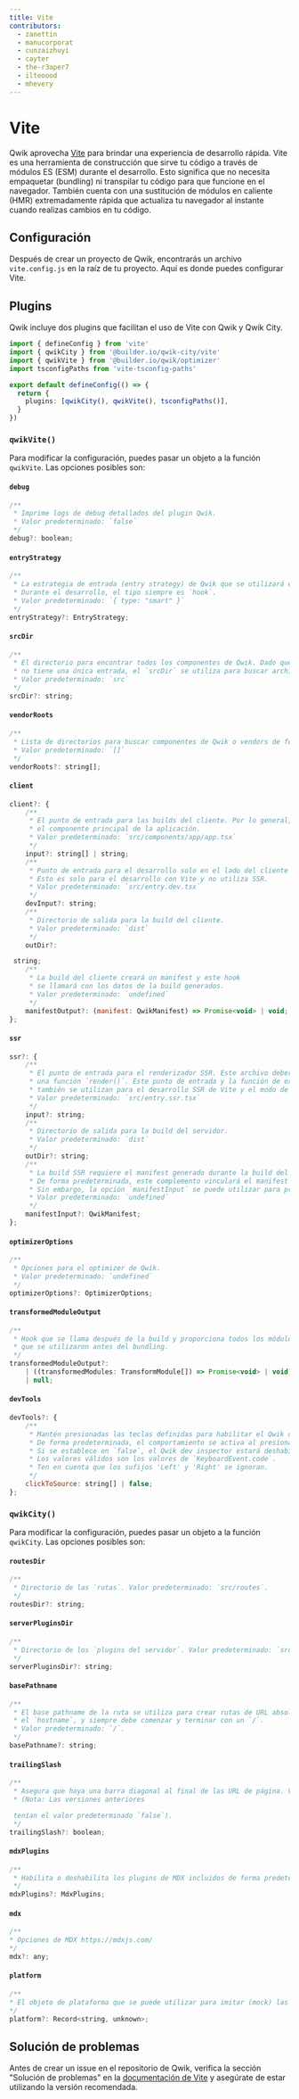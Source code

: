 ```yaml
---
title: Vite
contributors:
  - zanettin
  - manucorporat
  - cunzaizhuyi
  - cayter
  - the-r3aper7
  - ilteoood
  - mhevery
---
```


# Vite

Qwik aprovecha [Vite](https://vitejs.dev/) para brindar una experiencia de desarrollo rápida. Vite es una herramienta de construcción que sirve tu código a través de módulos ES (ESM) durante el desarrollo.
Esto significa que no necesita empaquetar (bundling) ni transpilar tu código para que funcione en el navegador. También cuenta con una sustitución de módulos en caliente (HMR) extremadamente rápida que actualiza tu navegador al instante cuando realizas cambios en tu código.

## Configuración

Después de crear un proyecto de Qwik, encontrarás un archivo `vite.config.js` en la raíz de tu proyecto. Aquí es donde puedes configurar Vite.

## Plugins

Qwik incluye dos plugins que facilitan el uso de Vite con Qwik y Qwik City.

```ts title="vite.config.ts"
import { defineConfig } from 'vite'
import { qwikCity } from '@builder.io/qwik-city/vite'
import { qwikVite } from '@builder.io/qwik/optimizer'
import tsconfigPaths from 'vite-tsconfig-paths'

export default defineConfig(() => {
  return {
    plugins: [qwikCity(), qwikVite(), tsconfigPaths()],
  }
})
```

### `qwikVite()`

Para modificar la configuración, puedes pasar un objeto a la función `qwikVite`. Las opciones posibles son:

#### `debug`

```js
/**
 * Imprime logs de debug detallados del plugin Qwik.
 * Valor predeterminado: `false`
 */
debug?: boolean;
```

#### `entryStrategy`

```js
/**
 * La estrategia de entrada (entry strategy) de Qwik que se utilizará en la build de producción.
 * Durante el desarrollo, el tipo siempre es `hook`.
 * Valor predeterminado: `{ type: "smart" }`
 */
entryStrategy?: EntryStrategy;
```

#### `srcDir`

```js
/**
 * El directorio para encontrar todos los componentes de Qwik. Dado que Qwik
 * no tiene una única entrada, el `srcDir` se utiliza para buscar archivos de Qwik de forma recursiva.
 * Valor predeterminado: `src`
 */
srcDir?: string;
```

#### `vendorRoots`

```js
/**
 * Lista de directorios para buscar componentes de Qwik o vendors de forma recursiva.
 * Valor predeterminado: `[]`
 */
vendorRoots?: string[];
```

#### `client`

```js
client?: {
    /**
     * El punto de entrada para las builds del cliente. Por lo general, esto sería
     * el componente principal de la aplicación.
     * Valor predeterminado: `src/components/app/app.tsx`
     */
    input?: string[] | string;
    /**
     * Punto de entrada para el desarrollo solo en el lado del cliente (client-side) con recarga de módulos en caliente (HMR).
     * Esto es solo para el desarrollo con Vite y no utiliza SSR.
     * Valor predeterminado: `src/entry.dev.tsx`
     */
    devInput?: string;
    /**
     * Directorio de salida para la build del cliente.
     * Valor predeterminado: `dist`
     */
    outDir?:

 string;
    /**
     * La build del cliente creará un manifest y este hook
     * se llamará con los datos de la build generados.
     * Valor predeterminado: `undefined`
     */
    manifestOutput?: (manifest: QwikManifest) => Promise<void> | void;
};
```

#### `ssr`

```js
ssr?: {
    /**
     * El punto de entrada para el renderizador SSR. Este archivo debería exportar
     * una función `render()`. Este punto de entrada y la función de exportación `render()`
     * también se utilizan para el desarrollo SSR de Vite y el modo de debug de Node.js.
     * Valor predeterminado: `src/entry.ssr.tsx`
     */
    input?: string;
    /**
     * Directorio de salida para la build del servidor.
     * Valor predeterminado: `dist`
     */
    outDir?: string;
    /**
     * La build SSR requiere el manifest generado durante la build del cliente.
     * De forma predeterminada, este complemento vinculará el manifest del cliente a la build SSR.
     * Sin embargo, la opción `manifestInput` se puede utilizar para proporcionar manualmente un manifest.
     * Valor predeterminado: `undefined`
     */
    manifestInput?: QwikManifest;
};
```

#### `optimizerOptions`

```js
/**
 * Opciones para el optimizer de Qwik.
 * Valor predeterminado: `undefined`
 */
optimizerOptions?: OptimizerOptions;
```

#### `transformedModuleOutput`

```js
/**
 * Hook que se llama después de la build y proporciona todos los módulos transformados
 * que se utilizaron antes del bundling.
 */
transformedModuleOutput?:
    | ((transformedModules: TransformModule[]) => Promise<void> | void)
    | null;
```

#### `devTools`

```js
devTools?: {
    /**
     * Mantén presionadas las teclas definidas para habilitar el Qwik dev inspector.
     * De forma predeterminada, el comportamiento se activa al presionar la tecla `Alt` izquierda o derecha.
     * Si se establece en `false`, el Qwik dev inspector estará deshabilitado.
     * Los valores válidos son los valores de `KeyboardEvent.code`.
     * Ten en cuenta que los sufijos 'Left' y 'Right' se ignoran.
     */
    clickToSource: string[] | false;
};
```

### `qwikCity()`

Para modificar la configuración, puedes pasar un objeto a la función `qwikCity`. Las opciones posibles son:

#### `routesDir`

```js
/**
 * Directorio de las `rutas`. Valor predeterminado: `src/routes`.
 */
routesDir?: string;
```

#### `serverPluginsDir`

```js
/**
 * Directorio de los `plugins del servidor`. Valor predeterminado: `src/server-plugins`.
 */
serverPluginsDir?: string;
```

#### `basePathname`

```js
/**
 * El base pathname de la ruta se utiliza para crear rutas de URL absolutas hasta
 * el `hostname`, y siempre debe comenzar y terminar con un `/`.
 * Valor predeterminado: `/`.
 */
basePathname?: string;
```

#### `trailingSlash`

```js
/**
 * Asegura que haya una barra diagonal al final de las URL de página. Valor predeterminado: `true`.
 * (Nota: Las versiones anteriores

 tenían el valor predeterminado `false`).
 */
trailingSlash?: boolean;
```

#### `mdxPlugins`

```js
/**
 * Habilita o deshabilita los plugins de MDX incluidos de forma predeterminada en qwik-city.
 */
mdxPlugins?: MdxPlugins;
```

#### `mdx`

```js
/**
* Opciones de MDX https://mdxjs.com/
*/
mdx?: any;
```

#### `platform`

```js
/**
* El objeto de plataforma que se puede utilizar para imitar (mock) las bindings de Cloudflare.
*/
platform?: Record<string, unknown>;
```

## Solución de problemas

Antes de crear un issue en el repositorio de Qwik, verifica la sección "Solución de problemas" en la [documentación de Vite](https://vitejs.dev/guide/troubleshooting.html) y asegúrate de estar utilizando la versión recomendada.
